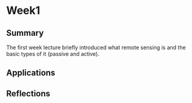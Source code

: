 # Week1
## Summary
The first week lecture briefly introduced what remote sensing is and the basic types of it (passive and active). 

## Applications
## Reflections